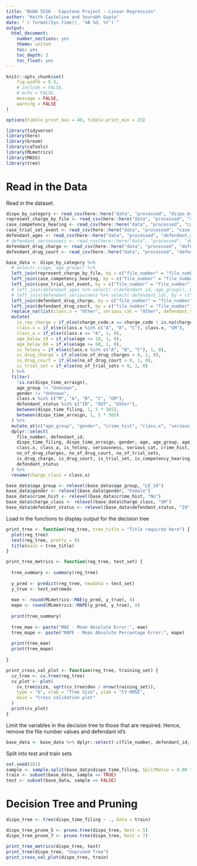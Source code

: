 ---
title: "BUAN 5510 - Capstone Project - Linear Regression"
author: "Keith Castelino and Sourabh Gupta"
date: "`r format(Sys.time(), '%B %d, %Y')`"
output:
  html_document:
    number_sections: yes
    theme: united
    toc: yes
    toc_depth: 3
    toc_float: yes
---

```{r setup, include=FALSE}

knitr::opts_chunk$set(
	fig.width = 8.5,
	# include = FALSE,
	# echo = FALSE,
	message = FALSE,
	warning = FALSE
)

options(tibble.print_max = 40, tibble.print_min = 25)

library(tidyverse)
library(here)
library(broom)
library(caTools)
library(MLmetrics)
library(MASS)
library(tree)

```

# Read in the Data

Read in the dataset.

```{r}

dispo_by_category <- read_csv(here::here("data", "processed", "dispo_by_category.csv"))
represent_charge_by_file <- read_csv(here::here("data", "processed", "represent_charge_by_file.csv"))
case_competency_hearing <- read_csv(here::here("data", "processed", "case_competency_hearing.csv"))
case_trial_set_event <- read_csv(here::here("data", "processed", "case_trial_set_event.csv"))
defendant_ages <- read_csv(here::here("data", "processed", "defendant_ages.csv"))
# defendant_seriousness <- read_csv(here::here("data", "processed", "defendant_seriousness.csv"))
defendant_drug_charge <- read_csv(here::here("data", "processed", "defendant_drug_charge.csv"))
defendant_drug_court <- read_csv(here::here("data", "processed", "defendant_drug_court.csv"))

base_data <- dispo_by_category %>% 
  # select(-c(age, age_group)) %>% 
  left_join(represent_charge_by_file, by = c("file_number" = "file_number")) %>% 
  left_join(case_competency_hearing, by = c("file_number" = "file_number")) %>% 
  left_join(case_trial_set_event, by = c("file_number" = "file_number")) %>% 
  # left_join(defendant_ages %>% select(-c(defendant_id, age_group)), by = c("file_number" = "file_number")) %>% 
  # left_join(defendant_seriousness %>% select(-defendant_id), by = c("file_number" = "file_number")) %>% 
  left_join(defendant_drug_charge, by = c("file_number" = "file_number")) %>% 
  left_join(defendant_drug_court, by = c("file_number" = "file_number")) %>% 
  replace_na(list(class.x = "Other", serious_cat = "Other", defendant_status = "Other", seriousness = 0, no_of_trial_sets = 0)) %>% 
  mutate(
    is_rep_charge = if_else(charge_code.x == charge_code | is.na(charge_code.x), 1, 0),
    class.x = if_else(class.x %in% c("A", "B", "C"), class.x, "GM"),
    class_a = if_else(class.x == "A", 1, 0),
    age_below_18 = if_else(age <= 18, 1, 0),
    age_below_60 = if_else(age >= 60, 1, 0),
    is_felony = if_else(class.x %in% c("A", "B", "C"), 1, 0),
    is_drug_charge = if_else(no_of_drug_charges > 0, 1, 0),
    is_drug_court = if_else(no_of_drug_court > 0, 1, 0),
    is_trial_set = if_else(no_of_trial_sets > 0, 1, 0)
  ) %>% 
  filter(
    !is.na(dispo_time_arraign),
    age_group != "Unknown",
    gender != "Unknown",
    class.x %in% c("M", "A", "B", "C", "GM"),
    defendant_status %in% c("IN", "OUT", "Other"),
    between(dispo_time_filing, 1, 5 * 365),
    between(dispo_time_arraign, 1, 5 * 365)
  ) %>% 
  mutate_at(c("age_group", "gender", "crime_hist", "class.x", "serious_cat", "defendant_status"), factor) %>% 
  dplyr::select(
    file_number, defendant_id,
    dispo_time_filing, dispo_time_arraign, gender, age, age_group, age_below_18, age_below_60,
    class.x, class_a, is_felony, seriousness, serious_cat, crime_hist, total_dfa,
    no_of_drug_charges, no_of_drug_court, no_of_trial_sets,
    is_drug_charge, is_drug_court, is_trial_set, is_competency_hearing,
    defendant_status
  ) %>%
  rename(charge_class = class.x)

base_data$age_group <- relevel(base_data$age_group, "LE_18")
base_data$gender <- relevel(base_data$gender, "Female")
base_data$crime_hist <- relevel(base_data$crime_hist, "No")
base_data$charge_class <- relevel(base_data$charge_class, "GM")
base_data$defendant_status <- relevel(base_data$defendant_status, "IN")

```

Load in the functions to display output for the decision tree

```{r}

print_tree <- function(reg_tree, tree_title = "Title required here") {
  plot(reg_tree)
  text(reg_tree, pretty = 0)
  title(main = tree_title)
}

print_tree_metrics <- function(reg_tree, test_set) {
  
  tree_summary <- summary(reg_tree)
  
  y_pred <- predict(reg_tree, newdata = test_set)
  y_true <- test_set$medv
  
  mae <- round(MLmetrics::MAE(y_pred, y_true), 4)
  mape <- round(MLmetrics::MAPE(y_pred, y_true), 4)
  
  print(tree_summary)
  
  tree_mae <- paste("MAE - Mean Absolute Error:", mae)
  tree_mape <- paste("MAPE - Mean Absolute Percentage Error:", mape)
  
  print(tree_mae)
  print(tree_mape)
  
}

print_cross_val_plot <- function(reg_tree, training_set) {
  cv_tree <- cv.tree(reg_tree)
  cv_plot <- plot(
    cv_tree$size, sqrt(cv_tree$dev / nrow(training_set)), 
    type = "b", xlab = "Tree Size", ylab = "CV-RMSE",
    main = "Cross validation plot"
  )
  print(cv_plot)
}

```

Limit the variables in the decision tree to those that are required. Hence, remove the file number values and defendant id's

```{r}
base_data <- base_data %>% dplyr::select(-c(file_number, defendant_id, dispo_time_arraign))
```

Split into test and train sets

```{r}
set.seed(101)
sample <- sample.split(base_data$dispo_time_filing, SplitRatio = 0.80 * nrow(base_data))
train <- subset(base_data, sample == TRUE)
test <- subset(base_data, sample == FALSE)
```

# Decision Tree and Pruning

```{r}

dispo_tree <- tree(dispo_time_filing ~ ., data = train)

dispo_tree_prune_5 <- prune.tree(dispo_tree, best = 5)
dispo_tree_prune_7 <- prune.tree(dispo_tree, best = 7)

```

```{r}
print_tree_metrics(dispo_tree, test)
print_tree(dispo_tree, "Unpruned Tree")
print_cross_val_plot(dispo_tree, train)
```

